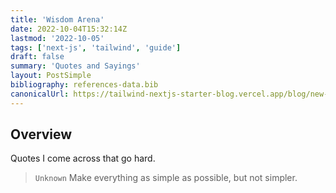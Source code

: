 ```yaml
---
title: 'Wisdom Arena'
date: 2022-10-04T15:32:14Z
lastmod: '2022-10-05'
tags: ['next-js', 'tailwind', 'guide']
draft: false
summary: 'Quotes and Sayings'
layout: PostSimple
bibliography: references-data.bib
canonicalUrl: https://tailwind-nextjs-starter-blog.vercel.app/blog/new-features-in-v1/
---
```


## Overview

Quotes I come across that go hard.

> `Unknown`
> Make everything as simple as possible, but not simpler.
